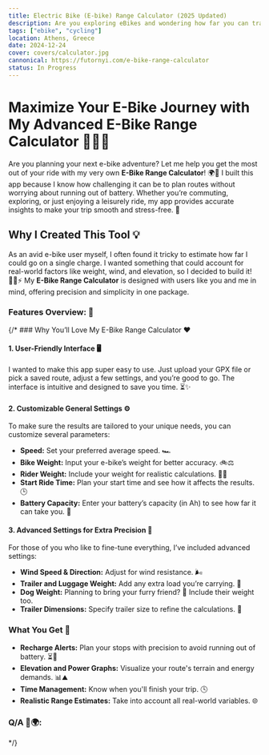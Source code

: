 ```yaml
---
title: Electric Bike (E-bike) Range Calculator (2025 Updated)
description: Are you exploring eBikes and wondering how far you can travel on a single charge? The RGE Electric Bike (eBike) Range Calculator eliminates the guesswork by providing precise range estimates tailored to your riding conditions and preferences.
tags: ["ebike", "cycling"]
location: Athens, Greece
date: 2024-12-24
cover: covers/calculator.jpg
cannonical: https://futornyi.com/e-bike-range-calculator
status: In Progress
---
```



# Maximize Your E-Bike Journey with My Advanced E-Bike Range Calculator 🚴‍♀️🔋

Are you planning your next e-bike adventure? Let me help you get the most out of your ride with my very own **E-Bike Range Calculator**! 🌍🔧 I built this app because I know how challenging it can be to plan routes without worrying about running out of battery. Whether you’re commuting, exploring, or just enjoying a leisurely ride, my app provides accurate insights to make your trip smooth and stress-free. 🌟

## Why I Created This Tool 💡
As an avid e-bike user myself, I often found it tricky to estimate how far I could go on a single charge. I wanted something that could account for real-world factors like weight, wind, and elevation, so I decided to build it! 🚴‍♂️⚡ My **E-Bike Range Calculator** is designed with users like you and me in mind, offering precision and simplicity in one package.

### Features Overview: 🚀

<EBikeRangeCalculator />
{/* 
### Why You’ll Love My E-Bike Range Calculator ❤️

#### 1. **User-Friendly Interface** 🖥️
I wanted to make this app super easy to use. Just upload your GPX file or pick a saved route, adjust a few settings, and you’re good to go. The interface is intuitive and designed to save you time. ⏳✨

#### 2. **Customizable General Settings** ⚙️
To make sure the results are tailored to your unique needs, you can customize several parameters:
- **Speed:** Set your preferred average speed. 🏎️
- **Bike Weight:** Input your e-bike’s weight for better accuracy. 🚲⚖️
- **Rider Weight:** Include your weight for realistic calculations. 🏋️‍♂️
- **Start Ride Time:** Plan your start time and see how it affects the results. 🕒
- **Battery Capacity:** Enter your battery’s capacity (in Ah) to see how far it can take you. 🔋

#### 3. **Advanced Settings for Extra Precision** 🎯
For those of you who like to fine-tune everything, I’ve included advanced settings:
- **Wind Speed & Direction:** Adjust for wind resistance. 🌬️
- **Trailer and Luggage Weight:** Add any extra load you’re carrying. 🧳
- **Dog Weight:** Planning to bring your furry friend? 🐶 Include their weight too.
- **Trailer Dimensions:** Specify trailer size to refine the calculations. 🚚

### What You Get 🎁
- **Recharge Alerts:** Plan your stops with precision to avoid running out of battery. ⏳🔋
- **Elevation and Power Graphs:** Visualize your route's terrain and energy demands. 📊⛰️
- **Time Management:** Know when you'll finish your trip. 🕓
- **Realistic Range Estimates:** Take into account all real-world variables. 🌐

### Q/A 📅🌍:

<RangeRecommendations />
 */}

